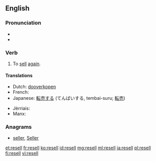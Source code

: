 ==English==

===Pronunciation===
* {{IPA|/ˈɻisɛl/}}
* {{rhymes|ɛl}}

===Verb===
{{en-verb|resells|reselling|resold|resold}}

# To [[sell]] [[again]].

====Translations====
{{trans-top|To sell again}}
* Dutch: [[dooverkopen]]
* French: {{t+|fr|revendre}}
* Japanese: [[転売する]] (てんばいする, tembai-suru; [[転売]])
{{trans-mid}}
* Jèrriais: {{t|roa-jer|r'vendre}}
* Manx: {{t|gv|aachreck}}
{{trans-bottom}}

===Anagrams===
* [[seller#English|seller]], [[Seller#English|Seller]]

[[et:resell]]
[[fr:resell]]
[[ko:resell]]
[[id:resell]]
[[mg:resell]]
[[ml:resell]]
[[ja:resell]]
[[pl:resell]]
[[fi:resell]]
[[vi:resell]]